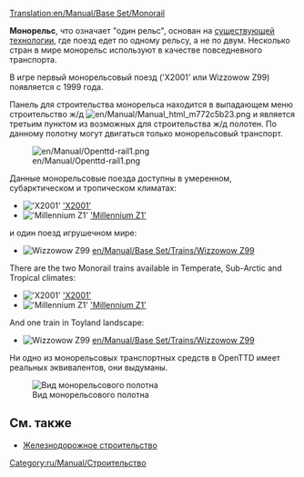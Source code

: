 [[Translation:en/Manual/Base Set/Monorail]]
{{ru/Перевод|en/Manual/Base Set/Monorail|0}}
{{ru/Manual/Base Set/Типы железных дорог}}

'''Монорельс''', что означает "один рельс", основан на [https://www.wikipedia.org/wiki/ru:Монорельс существующей технологии], где поезд едет по одному рельсу, а не по двум. Несколько стран в мире монорельс используют в качестве повседневного транспорта.

В игре первый монорельсовый поезд ('X2001' или Wizzowow Z99) появляется с 1999 года.

Панель для строительства монорельса находится в выпадающем меню строительство ж/д [[File:en/Manual/Manual html m772c5b23.png]] и является третьим пунктом из возможных для строительства ж/д полотен. По данному полотну могут двигаться только монорельсовый транспорт.

[[File:en/Manual/Openttd-rail1.png|none]]

Данные монорельсовые поезда доступны в умеренном, субарктическом и тропическом климатах:
*[[File:en/Manual/Base Set/Trains/X2001.png|'X2001']] [[en/Manual/Base Set/Trains/X2001|'X2001']]
*[[File:en/Manual/Base Set/Trains/Millenniumz1.png|'Millennium Z1']] [[en/Manual/Base Set/Trains/Millennium Z1|'Millennium Z1']]
и один поезд игрушечном мире:
*[[File:en/Manual/Base Set/Trains/Wizzowowz99.png|Wizzowow Z99]] [[en/Manual/Base Set/Trains/Wizzowow Z99]]
There are the two Monorail trains available in Temperate, Sub-Arctic and Tropical climates:
*[[File:en/Manual/Base Set/Trains/X2001.png|'X2001']] [[en/Manual/Base Set/Trains/X2001|'X2001']]
*[[File:en/Manual/Base Set/Trains/Millenniumz1.png|'Millennium Z1']] [[en/Manual/Base Set/Trains/Millennium Z1|'Millennium Z1']]
And one train in Toyland landscape:
*[[File:en/Manual/Base Set/Trains/Wizzowowz99.png|Wizzowow Z99]] [[en/Manual/Base Set/Trains/Wizzowow Z99]]

Ни одно из монорельсовых транспортных средств в OpenTTD имеет реальных эквивалентов, они выдуманы.

[[File:en/Manual/Base Set/MonorialTemp.png|none|frame|Вид монорельсового полотна]]

==См. также==
*[[ru/Manual/Железнодорожное строительство|Железнодорожное строительство]]

[[Category:ru/Manual/Строительство]]